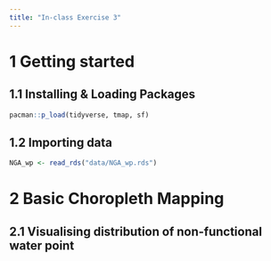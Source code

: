 ```yaml
---
title: "In-class Exercise 3"
---
```


# 1 Getting started

## 1.1 Installing & Loading Packages

```r
pacman::p_load(tidyverse, tmap, sf)
```

## 1.2 Importing data

```r
NGA_wp <- read_rds("data/NGA_wp.rds")
```

# 2 Basic Choropleth Mapping

## 2.1 Visualising distribution of non-functional water point



